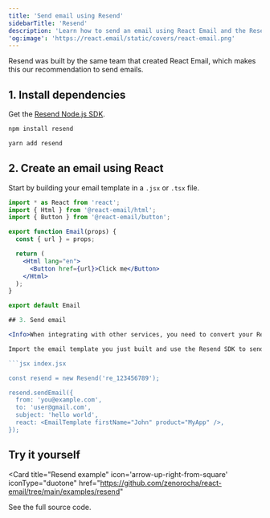 ```yaml
---
title: 'Send email using Resend'
sidebarTitle: 'Resend'
description: 'Learn how to send an email using React Email and the Resend Node.js SDK.'
'og:image': 'https://react.email/static/covers/react-email.png'
---
```


<Tip>Resend was built by the same team that created React Email, which makes this our recommendation to send emails.</Tip>

## 1. Install dependencies

Get the [Resend Node.js SDK](https://www.npmjs.com/package/resend).

<CodeGroup>

```sh npm
npm install resend
```

```sh yarn
yarn add resend
```

</CodeGroup>

## 2. Create an email using React

Start by building your email template in a `.jsx` or `.tsx` file.

```jsx email.jsx
import * as React from 'react';
import { Html } from '@react-email/html';
import { Button } from '@react-email/button';

export function Email(props) {
  const { url } = props;

  return (
    <Html lang="en">
      <Button href={url}>Click me</Button>
    </Html>
  );
}

export default Email

## 3. Send email

<Info>When integrating with other services, you need to convert your React template into HTML before sending. Resend takes care of that for you.</Info>

Import the email template you just built and use the Resend SDK to send it.

```jsx index.jsx

const resend = new Resend('re_123456789');

resend.sendEmail({
  from: 'you@example.com',
  to: 'user@gmail.com',
  subject: 'hello world',
  react: <EmailTemplate firstName="John" product="MyApp" />,
});
```

## Try it yourself

<Card
  title="Resend example"
  icon='arrow-up-right-from-square'
  iconType="duotone"
  href="https://github.com/zenorocha/react-email/tree/main/examples/resend"
>
  See the full source code.
</Card>
